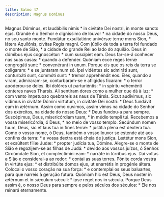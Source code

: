 ```yaml
---
title: Salmo 47
description: Magnus Dominus
---
```


<div class="grid grid-cols-2 gap-5">
  <span class="text-justify">
    Magnus Dóminus, et laudábilis nimis * in civitáte Dei nostri, in monte
    sancto ejus.
  </span>
  <span class="text-justify">
    Grande é o Senhor e digníssimo de louvor * na cidade do nosso Deus, no seu
    santo monte.
  </span>
  <span class="text-justify">
    Fundátur exsultatióne univérsæ terræ mons Sion, * látera Aquilónis, cívitas
    Regis magni.
  </span>
  <span class="text-justify">
    Com júbilo de toda a terra foi fundado o monte de Sião, * a cidade do grande
    Rei ao lado do aquilão.
  </span>
  <span class="text-justify">
    Deus in dómibus ejus cognoscétur: * cum suscípiet eam.
  </span>
  <span class="text-justify">
    Deus far-se-á conhecer nas suas casas: * quando a defender.
  </span>
  <span class="text-justify">
    Quóniam ecce reges terræ congregáti sunt: * convenérunt in unum.
  </span>
  <span class="text-justify">
    Porque eis que os reis da terra se coligaram: * e se juntaram num só.
  </span>
  <span class="text-justify">
    Ipsi vidéntes sic admiráti sunt, conturbáti sunt, commóti sunt: * tremor
    apprehéndit eos.
  </span>
  <span class="text-justify">
    Eles, quando a viram, admiraram-se, conturbaram-se e afligidos ficaram: * o
    terror apoderou-se deles.
  </span>
  <span class="text-justify">
    Ibi dolóres ut parturiéntis: * in spíritu veheménti cónteres naves Tharsis.
  </span>
  <span class="text-justify">
    Ali sentiram dores como a mulher que dá à luz: * com vento impetuoso
    quebrareis as naus de Társis.
  </span>
  <span class="text-justify">
    Sicut audívimus, sic vídimus in civitáte Dómini virtútum, in civitáte Dei
    nostri: * Deus fundávit eam in ætérnum.
  </span>
  <span class="text-justify">
    Assim como ouvimos, assim vimos na cidade do Senhor dos exércitos, na cidade
    do nosso Deus: * Deus fundou-a para sempre.
  </span>
  <span class="text-justify">
    Suscépimus, Deus, misericórdiam tuam, * in médio templi tui.
  </span>
  <span class="text-justify">
    Recebemos a vossa misericórdia, ó Deus, * no meio de vosso templo.
  </span>
  <span class="text-justify">
    Secúndum nomen tuum, Deus, sic et laus tua in fines terræ: * justítia plena
    est déxtera tua.
  </span>
  <span class="text-justify">
    Como o vosso nome, ó Deus, também o vosso louvor se estende até aos confins
    da terra: * a vossa dextra está cheia de justiça.
  </span>
  <span class="text-justify">
    Lætétur mons Sion, et exsúltent fíliæ Judæ: * propter judícia tua, Dómine.
  </span>
  <span class="text-justify">
    Alegre-se o monte de Sião e regozijem-se as filhas de Judá: * devido aos
    vossos juízos, ó Senhor.
  </span>
  <span class="text-justify">
    Circúmdate Sion, et complectímini eam: * narráte in túrribus ejus.
  </span>
  <span class="text-justify">
    Dai voltas a Sião e considerai-a ao redor: * contai as suas torres.
  </span>
  <span class="text-justify">
    Pónite corda vestra in virtúte ejus: * et distribúite domos ejus, ut
    enarrétis in progénie áltera.
  </span>
  <span class="text-justify">
    Colocai o vosso coração na sua força: * e contemplai os seus baluartes, para
    que narreis à geração futura.
  </span>
  <span class="text-justify">
    Quóniam hic est Deus, Deus noster in ætérnum et in sǽculum sǽculi: * ipse
    reget nos in sǽcula.
  </span>
  <span class="text-justify">
    Porque Deus assim é, o nosso Deus para sempre e pelos séculos dos séculos: *
    Ele nos reinará eternamente.
  </span>
</div>
